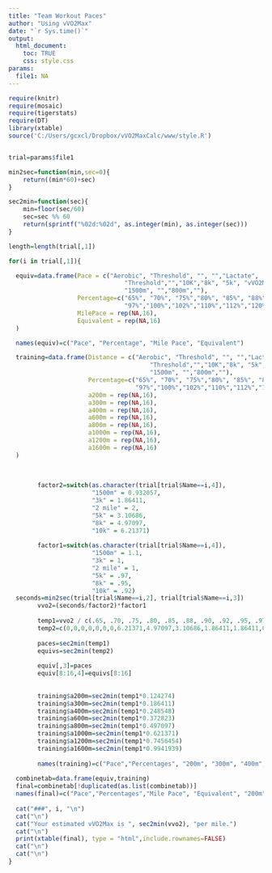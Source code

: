 ---
title: "Team Workout Paces"
author: "Using vVO2Max"
date: "`r Sys.time()`"
output:
  html_document:
    toc: TRUE
    css: style.css
params:
  file1: NA
---



```{r include=FALSE}
require(knitr)
require(mosaic)
require(tigerstats)
require(DT)
library(xtable)
source('C:/Users/gcxcl/Dropbox/vVO2MaxCalc/www/style.R')


trial=params$file1

min2sec=function(min,sec=0){
    return((min*60)+sec)
}

sec2min=function(sec){
    min=floor(sec/60)
    sec=sec %% 60
    return(sprintf("%02d:%02d", as.integer(min), as.integer(sec)))
}
```







```{r echo=FALSE, results='asis'}

length=length(trial[,1])

for(i in trial[,1]){

  equiv=data.frame(Pace = c("Aerobic", "Threshold", "", "","Lactate",
                                "Threshold","","10K","8k", "5k", "vVO2Max/3k", "",
                                "1500m", "","800m",""), 
                   Percentage=c("65%", "70%", "75%","80%", "85%", "88%", "90%","92%","95%",
                                "97%","100%","102%","110%","112%","120%", "136%"),
                   MilePace = rep(NA,16),
                   Equivalent = rep(NA,16)
  )

  names(equiv)=c("Pace", "Percentage", "Mile Pace", "Equivalent")

  training=data.frame(Distance = c("Aerobic", "Threshold", "", "","Lactate",
                                       "Threshold","","10K","8k", "5k", "vVO2Max/3k", "",
                                       "1500m", "","800m",""), 
                      Percentage=c("65%", "70%", "75%","80%", "85%", "88%", "90%","92%","95%",
                                   "97%","100%","102%","110%","112%","120%", "136%"),
                      a200m = rep(NA,16),
                      a300m = rep(NA,16),
                      a400m = rep(NA,16),
                      a600m = rep(NA,16),
                      a800m = rep(NA,16),
                      a1000m = rep(NA,16),
                      a1200m = rep(NA,16),
                      a1600m = rep(NA,16)
  )
  
  
  
        factor2=switch(as.character(trial[trial$Name==i,4]),
                       "1500m" = 0.932057,
                       "3k" = 1.86411,
                       "2 mile" = 2,
                       "5k" = 3.10686,
                       "8k" = 4.97097,
                       "10k" = 6.21371)
        
        factor1=switch(as.character(trial[trial$Name==i,4]),
                       "1500m" = 1.1,
                       "3k" = 1,
                       "2 mile" = 1,
                       "5k" = .97,
                       "8k" = .95,
                       "10k" = .92)
  seconds=min2sec(trial[trial$Name==i,2], trial[trial$Name==i,3])
        vvo2=(seconds/factor2)*factor1
        
        temp1=vvo2 / c(.65, .70, .75, .80, .85, .88, .90, .92, .95, .97, 1, 1.02, 1.1, 1.12, 1.2, 1.36)
        temp2=c(0,0,0,0,0,0,0,6.21371,4.97097,3.10686,1.86411,1.86411,0.932057,0.932057,0.497097,0.497097)*temp1
        
        paces=sec2min(temp1)
        equivs=sec2min(temp2)
        
        equiv[,3]=paces
        equiv[8:16,4]=equivs[8:16]
        
        
        training$a200m=sec2min(temp1*0.124274)
        training$a300m=sec2min(temp1*0.186411)
        training$a400m=sec2min(temp1*0.248548)
        training$a600m=sec2min(temp1*0.372823)
        training$a800m=sec2min(temp1*0.497097)
        training$a1000m=sec2min(temp1*0.621371)
        training$a1200m=sec2min(temp1*0.7456454)
        training$a1600m=sec2min(temp1*0.9941939)
        
        names(training)=c("Pace","Percentages", "200m", "300m", "400m", "600m", "800m", "1000m", "1200m", "1600m")
        
  combinetab=data.frame(equiv,training)
  final=combinetab[!duplicated(as.list(combinetab))]       
  names(final)=c("Pace","Percentages","Mile Pace", "Equivalent", "200m", "300m", "400m", "600m", "800m", "1000m", "1200m", "1600m")      
  
  cat("###", i, "\n")
  cat("\n")
  cat("Your estimated vVO2Max is ", sec2min(vvo2), "per mile.")
  cat("\n")
  print(xtable(final), type = "html",include.rownames=FALSE)
  cat("\n")
  cat("\n")
}
```

